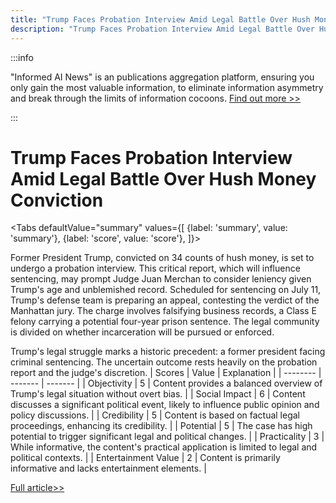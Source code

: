 ```yaml
---
title: "Trump Faces Probation Interview Amid Legal Battle Over Hush Money Conviction"
description: "Trump Faces Probation Interview Amid Legal Battle Over Hush Money Conviction"
---
```



:::info

"Informed AI News" is an publications aggregation platform, ensuring you only gain the most valuable information, to eliminate information asymmetry and break through the limits of information cocoons.  [Find out more >>](/docs/guides)

:::

# Trump Faces Probation Interview Amid Legal Battle Over Hush Money Conviction


<Tabs
	defaultValue="summary"
	values={[
	{label: 'summary', value: 'summary'},
	{label: 'score', value: 'score'},
]}>
<TabItem value="summary">


Former President Trump, convicted on 34 counts of hush money, is set to undergo a probation interview. This critical report, which will influence sentencing, may prompt Judge Juan Merchan to consider leniency given Trump's age and unblemished record. Scheduled for sentencing on July 11, Trump's defense team is preparing an appeal, contesting the verdict of the Manhattan jury. The charge involves falsifying business records, a Class E felony carrying a potential four-year prison sentence. The legal community is divided on whether incarceration will be pursued or enforced.

Trump's legal struggle marks a historic precedent: a former president facing criminal sentencing. The uncertain outcome rests heavily on the probation report and the judge's discretion.
</TabItem>
<TabItem value="score">
	| Scores     | Value   | Explanation |
	| -------- | ------- | ------- |
	| Objectivity  | 5    | Content provides a balanced overview of Trump's legal situation without overt bias.    |
	| Social Impact | 6     | Content discusses a significant political event, likely to influence public opinion and policy discussions.    |
	| Credibility    | 5    | Content is based on factual legal proceedings, enhancing its credibility.    |
	| Potential    | 5    | The case has high potential to trigger significant legal and political changes.    |
	| Practicality    | 3    | While informative, the content's practical application is limited to legal and political contexts.    |
	| Entertainment Value    | 2    | Content is primarily informative and lacks entertainment elements.    |
</TabItem>
</Tabs>

[Full article>>](https://www.cnbc.com/2024/06/10/trump-probation-interview-hush-money-trial-verdict.html)
